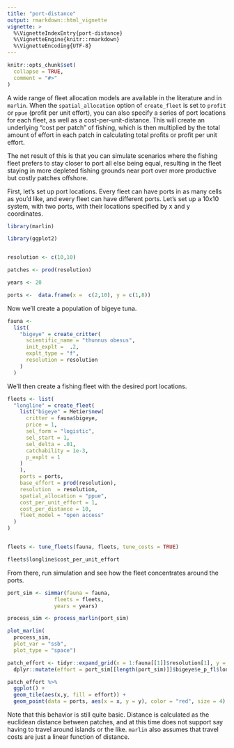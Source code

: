 ```yaml
---
title: "port-distance"
output: rmarkdown::html_vignette
vignette: >
  %\VignetteIndexEntry{port-distance}
  %\VignetteEngine{knitr::rmarkdown}
  %\VignetteEncoding{UTF-8}
---
```


```r
knitr::opts_chunk$set(
  collapse = TRUE,
  comment = "#>"
)
```

A wide range of fleet allocation models are available in the literature and in `marlin`. When the `spatial_allocation` option of `create_fleet` is set to `profit` or `ppue` (profit per unit effort), you can also specify a series of port locations for each fleet, as well as a cost-per-unit-distance. This will create an underlying "cost per patch" of fishing, which is then multiplied by the total amount of effort in each patch in calculating total profits or profit per unit effort.  

The net result of this is that you can simulate scenarios where the fishing fleet prefers to stay closer to port all else being equal, resulting in the fleet staying in more depleted fishing grounds near port over more productive but costly patches offshore. 

First, let's set up port locations. Every fleet can have ports in as many cells as you'd like, and every fleet can have different ports. Let's set up a 10x10 system, with two ports, with their locations specified by x and y coordinates.

```r

library(marlin)

library(ggplot2)


resolution <- c(10,10) 

patches <- prod(resolution)

years <- 20

ports <-  data.frame(x =  c(2,10), y = c(1,8))

```

Now we'll create a population of bigeye tuna. 

```r

fauna <- 
  list(
    "bigeye" = create_critter(
      scientific_name = "thunnus obesus",
      init_explt =  .2,
      explt_type = "f",
      resolution = resolution
    )
  )
```


We'll then create a fishing fleet with the desired port locations. 

```r


fleets <- list(
  "longline" = create_fleet(
    list("bigeye" = Metier$new(
      critter = fauna$bigeye,
      price = 1,
      sel_form = "logistic",
      sel_start = 1,
      sel_delta = .01,
      catchability = 1e-3,
      p_explt = 1
    )
    ),
    ports = ports,
    base_effort = prod(resolution),
    resolution  = resolution,
    spatial_allocation = "ppue",
    cost_per_unit_effort = 1,
    cost_per_distance = 10,
    fleet_model = "open access"
  )
)


fleets <- tune_fleets(fauna, fleets, tune_costs = TRUE) 

fleets$longline$cost_per_unit_effort

```

From there, run simulation and see how the fleet concentrates around the ports. 

```r
port_sim <- simmar(fauna = fauna,
               fleets = fleets,
               years = years)

process_sim <- process_marlin(port_sim)

plot_marlin(
  process_sim,
  plot_var = "ssb",
  plot_type = "space")

patch_effort <- tidyr::expand_grid(x = 1:fauna[[1]]$resolution[1], y = 1:fauna[[1]]$resolution[2]) %>% 
  dplyr::mutate(effort = port_sim[[length(port_sim)]]$bigeye$e_p_fl$longline )

patch_effort %>% 
  ggplot() + 
  geom_tile(aes(x,y, fill = effort)) +
  geom_point(data = ports, aes(x = x, y = y), color = "red", size = 4)

```

Note that this behavior is still quite basic. Distance is calculated as the euclidean distance between patches, and at this time does not support say having to travel around islands or the like. `marlin` also assumes that travel costs are just a linear function of distance. 
